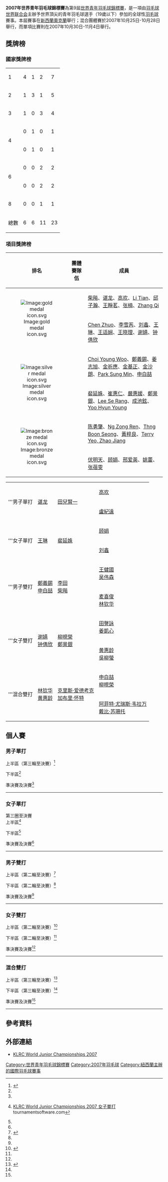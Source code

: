{{noteTA|G1=Badminton}}
{{infobox badminton event
|name           = 2007年世界青年羽毛球錦標賽
|image          = 
|size           = 
|caption        = 
|dates          = 2007年10月25日－10月28日（團體）<br/>2007年10月30日－11月4日（單項）
|number_edition = 第9屆
|level          = 青年賽（19歲以下）
|prize_money    =
|location       = {{NZL}}[[奧克蘭|奧克蘭]]
|venue          = 
|previous       = 2006年世界青年羽毛球錦標賽
|next           = 2008年世界青年羽毛球錦標賽
}}
'''2007年世界青年羽毛球錦標賽'''為第9屆[[世界青年羽毛球錦標賽|世界青年羽毛球錦標賽]]，是一項由[[羽毛球世界联合会|羽毛球世界联合会]]主辦予世界頂尖的青年羽毛球選手（19歲以下）參加的全球性[[羽毛球|羽毛球]]賽事。本屆賽事在[[新西蘭|新西蘭]][[奧克蘭|奧克蘭]]舉行；混合團體賽於2007年10月25日-10月28日舉行，而單項比賽則在2007年10月30日-11月4日舉行。

==獎牌榜==
===國家獎牌榜===
{| {{RankedMedalTable}}
|-
|1 || style=text-align:left| {{bat|CHN}}||4||1||2||7
|-
|2 || style=text-align:left| {{bat|KOR}}||1||3||1||5
|-
|3 || style=text-align:left| {{bat|MAS}}||1||0||3||4
|-
|rowspan=2 |4|| style=text-align:left|{{bat|JPN}}||0||1||0||1
|-
|style=text-align:left| {{bat|ENG}}||0||1||0||1
|-
|rowspan=2 |6|| style=text-align:left|{{bat|SIN}}||0||0||2||2
|-
|style=text-align:left| {{bat|TPE}}||0||0||2||2
|-
|8 || style=text-align:left| {{bat|INA}}||0||0||1||1
|- class="sortbottom"
!colspan=2|總數|| 6 || 6 || 11 || 23
|}

===項目獎牌榜===
{| class=wikitable style="text-align:left; font-size:90%" width="800px"
!width=50|排名
!width=100|團體賽隊伍
!width=650|成員
|-
|rowspan="2" style="text-align:center"|[[Image:gold_medal_icon.svg|Image:gold medal icon.svg]]
|rowspan="2"|{{bat|中国}}
|[[柴飚|柴飚]]、[[谌龙|谌龙]]、[[高欢|高欢]]、[[Li_Tian|Li Tian]]、[[邱子瀚|邱子瀚]]、[[王睜茗|王睜茗]]、[[张楠_(羽毛球运动员)|张楠]]、[[Zhang_Qi|Zhang Qi]]
|-
|[[Chen_Zhuo|Chen Zhuo]]、[[李雪芮|李雪芮]]、[[刘鑫_(羽毛球运动员)|刘鑫]]、[[王琳_(羽毛球运动员)|王琳]]、[[王适娴|王适娴]]、[[王晓理|王晓理]]、[[谢婧|谢婧]]、[[钟倩欣|钟倩欣]]
|-
|rowspan="2" style="text-align:center"|[[Image:silver_medal_icon.svg|Image:silver medal icon.svg]]
|rowspan="2"|{{bat|韩国}}
|[[Choi_Young_Woo|Choi Young Woo]]、[[鄭義錫|鄭義錫]]、[[姜志旭|姜志旭]]、[[金祈應|金祈應]]、[[金基正|金基正]]、[[金沙朗|金沙朗]]、[[Park_Sung_Min|Park Sung Min]]、[[申白喆|申白喆]]
|-
|[[裴延姝|裴延姝]]、[[崔惠仁|崔惠仁]]、[[嚴惠媛|嚴惠媛]]、[[鄭景銀|鄭景銀]]、[[Lee_Se_Rang|Lee Se Rang]]、[[成池鉉|成池鉉]]、[[Yoo_Hyun_Young|Yoo Hyun Young]]
|-
|rowspan="2" style="text-align:center"|[[Image:bronze_medal_icon.svg|Image:bronze medal icon.svg]]
|rowspan="2"|{{bat|新加坡}}
|[[陈勇肇|陈勇肇]]、[[Ng_Zong_Ren|Ng Zong Ren]]、[[Thng_Boon_Seong|Thng Boon Seong]]、[[黃梓良|黃梓良]]、[[Terry_Yeo,_Zhao_Jiang|Terry Yeo, Zhao Jiang]]
|-
|[[伏明天|伏明天]]、[[顾娟|顾娟]]、[[邢爱英|邢爱英]]、[[姚蕾|姚蕾]]、[[张蓓雯|张蓓雯]]
|}

{| {{MedalistTable|type=項目}}
|-
|rowspan=2|'''男子單打
|rowspan=2|{{flagicon|CHN}} [[谌龙|谌龙]]
|rowspan=2|{{flagicon|JPN}} [[田兒賢一|田兒賢一]]
|{{flagicon|CHN}} [[高欢_(羽毛球运动员)|高欢]]
|-
|{{flagicon|TPE}} [[盧紀遠|盧紀遠]]
|-
|rowspan=2|'''女子單打
|rowspan=2|{{flagicon|CHN}} [[王琳_(羽毛球运动员)|王琳]]
|rowspan=2|{{flagicon|KOR}} [[裴延姝|裴延姝]]
|{{flagicon|SIN}} [[顾娟|顾娟]]
|-
|{{flagicon|CHN}} [[刘鑫_(羽毛球运动员)|刘鑫]]
|-
|rowspan=2|'''男子雙打
|rowspan=2|{{flagicon|KOR}} [[鄭義錫|鄭義錫]] <br /> {{flagicon|KOR}} [[申白喆|申白喆]]
|rowspan=2|{{flagicon|CHN}} [[李田|李田]]<br /> {{flagicon|CHN}} [[柴飚|柴飚]]
|{{flagicon|MAS}} [[王健國|王健國]]<br /> {{flagicon|MAS}} [[吴伟森|吴伟森]]
|-
|{{flagicon|MAS}} [[麦喜俊|麦喜俊]]<br /> {{flagicon|MAS}} [[林钦华|林钦华]]
|-
|rowspan=2|'''女子雙打
|rowspan=2|{{flagicon|CHN}} [[谢婧|谢婧]] <br /> {{flagicon|CHN}} [[钟倩欣|钟倩欣]]
|rowspan=2|{{flagicon|KOR}} [[柳晛榮|柳晛榮]] <br /> {{flagicon|KOR}} [[鄭景銀|鄭景銀]]
|{{flagicon|TPE}} [[田謦詠|田謦詠]] <br /> {{flagicon|TPE}} [[姜凱心|姜凱心]]
|-
|{{flagicon|MAS}} [[黄惠龄|黄惠龄]] <br /> {{flagicon|MAS}} [[吳柳螢|吳柳螢]]
|-
|rowspan=2|'''混合雙打
|rowspan=2|{{flagicon|MAS}} [[林钦华|林钦华]] <br /> {{flagicon|MAS}} [[黄惠龄|黄惠龄]]
|rowspan=2|{{flagicon|ENG}} [[克里斯·爱德考克|克里斯·爱德考克]] <br /> {{flagicon|ENG}} [[加布里·怀特|加布里·怀特]]
|{{flagicon|KOR}} [[申白喆|申白喆]]<br /> {{flagicon|KOR}} [[柳晛榮|柳晛榮]]
|-
|{{flagicon|INA}} [[阿菲特·尤瑞斯·韦拉万|阿菲特·尤瑞斯·韦拉万]] <br /> {{flagicon|INA}} [[戴比·苏珊托|戴比·苏珊托]]
|}

== 個人賽 ==
=== 男子單打 ===
;上半區（第三輪至決賽）<ref name="MS">{{en}}{{cite news|url=http://bnz.tournamentsoftware.com/sport/draw.aspx?id=30C565E2-779F-4BFC-9BDD-155653FC036D&draw=7|title=KLRC World Junior Championships 2007 男子單打|website=bwf.tournamentsoftware.com}}</ref>
{{16TeamBracket-Compact-Tennis3
| RD1=第三輪（32強）
| RD2=第四輪（16強）
| RD3=半準決賽
| RD4=準決賽
| team-width=200

| RD1-seed01= 1
| RD1-team01={{flagicon|马来西亚}} [[穆罕默德·阿里夫·阿卜杜勒·拉迪夫|穆罕默德·阿里夫·阿卜杜勒·拉迪夫]]
| RD1-score01-1=
| RD1-score01-2=
| RD1-score01-3=
| RD1-seed02=
| RD1-team02={{flagicon|澳大利亚}} [[Boris_Ma|Boris Ma]]
| RD1-score02-1=
| RD1-score02-2=
| RD1-score02-3=

| RD1-seed03= 
| RD1-team03={{flagicon|大韩民国}} [[金沙朗|金沙朗]]
| RD1-score03-1=
| RD1-score03-2=
| RD1-score03-3=
| RD1-seed04=
| RD1-team04={{flagicon|中国香港}} [[黃永棋|黃永棋]]
| RD1-score04-1=
| RD1-score04-2=
| RD1-score04-3=

| RD1-seed05= 6
| RD1-team05={{flagicon|日本}} [[田兒賢一|田兒賢一]]
| RD1-score05-1=
| RD1-score05-2=
| RD1-score05-3=
| RD1-seed06=
| RD1-team06={{flagicon|德国}} [[Josche_Zurwonne|Josche Zurwonne]]
| RD1-score06-1=
| RD1-score06-2=
| RD1-score06-3=

| RD1-seed07= 15
| RD1-team07={{flagicon|土耳其}} [[Huseyin_Durakcan_H|Huseyin Durakcan H]]
| RD1-score07-1=
| RD1-score07-2=
| RD1-score07-3=
| RD1-seed08=
| RD1-team08={{flagicon|新加坡}} [[Ashton_Chen_Yong_Zhao|Ashton Chen Yong Zhao]]
| RD1-score08-1=
| RD1-score08-2=
| RD1-score08-3=

| RD1-seed09= 
| RD1-team09={{flagicon|印尼}} [[阿迪·普拉塔玛|阿迪·普拉塔玛]]
| RD1-score09-1=
| RD1-score09-2=
| RD1-score09-3=
| RD1-seed10=
| RD1-team10={{flagicon|澳大利亚}} [[Kenny_Ng|Kenny Ng]]
| RD1-score10-1=
| RD1-score10-2=
| RD1-score10-3=

| RD1-seed11= 10
| RD1-team11={{flagicon|德国}} [[Sebastian_Rduch|Sebastian Rduch]]
| RD1-score11-1=
| RD1-score11-2=
| RD1-score11-3=
| RD1-seed12=
| RD1-team12={{nowrap|{{flagicon|马来西亚}} [[Vountus_Indra_Mawan|Vountus Indra Mawan]]}}
| RD1-score12-1=
| RD1-score12-2=
| RD1-score12-3=

| RD1-seed13= 7
| RD1-team13={{flagicon|俄罗斯}} [[伊万·索松诺夫|伊万·索松诺夫]]
| RD1-score13-1=
| RD1-score13-2=
| RD1-score13-3=
| RD1-seed14=
| RD1-team14={{flagicon|紐西蘭}} [[Ethan_Haggo|Ethan Haggo]]
| RD1-score14-1=
| RD1-score14-2=
| RD1-score14-3=

| RD1-seed15= 16
| RD1-team15={{nowrap|{{flagicon|泰国}} [[达农沙·森颂汶素|达农沙·森颂汶素]]}}
| RD1-score15-1=
| RD1-score15-2=
| RD1-score15-3=
| RD1-seed16=
| RD1-team16={{flagicon|中华台北}} [[Lu_Chi_Yuan|Lu Chi Yuan]]
| RD1-score16-1=
| RD1-score16-2=
| RD1-score16-3=

| RD2-seed01=
| RD2-team01=
| RD2-score01-1=
| RD2-score01-2=
| RD2-score01-3=
| RD2-seed02=
| RD2-team02=
| RD2-score02-1=
| RD2-score02-2=
| RD2-score02-3=

| RD2-seed03=
| RD2-team03=
| RD2-score03-1=
| RD2-score03-2=
| RD2-score03-3=
| RD2-seed04=
| RD2-team04=
| RD2-score04-1=
| RD2-score04-2=
| RD2-score04-3=

| RD2-seed05=
| RD2-team05=
| RD2-score05-1=
| RD2-score05-2=
| RD2-score05-3=
| RD2-seed06=
| RD2-team06=
| RD2-score06-1=
| RD2-score06-2=
| RD2-score06-3=

| RD2-seed07=
| RD2-team07=
| RD2-score07-1=
| RD2-score07-2=
| RD2-score07-3=
| RD2-seed08=
| RD2-team08=
| RD2-score08-1=
| RD2-score08-2=
| RD2-score08-3=

| RD3-seed01=
| RD3-team01=
| RD3-score01-1=
| RD3-score01-2=
| RD3-score01-3=
| RD3-seed02=
| RD3-team02=
| RD3-score02-1=
| RD3-score02-2=
| RD3-score02-3=

| RD3-seed03=
| RD3-team03=
| RD3-score03-1=
| RD3-score03-2=
| RD3-score03-3=
| RD3-seed04=
| RD3-team04=
| RD3-score04-1=
| RD3-score04-2=
| RD3-score04-3=

| RD4-seed01=
| RD4-team01=
| RD4-score01-1=
| RD4-score01-2=
| RD4-score01-3=
| RD4-seed02=
| RD4-team02=
| RD4-score02-1=
| RD4-score02-2=
| RD4-score02-3=
}}
;下半區<ref name="MS"/>
{{16TeamBracket-Compact-Tennis3
| RD1=第三圈
| RD2=第四圈
| RD3=半準決賽
| RD4=準決賽

| RD1-seed01=
| RD1-team01={{flagicon|新加坡}} [[Ng_Zong_Ren|Ng Zong Ren]]
| RD1-score01-1=
| RD1-score01-2=
| RD1-score01-3=
| RD1-seed02= 
| RD1-team02={{flagicon|中国}} [[高欢|高欢]]
| RD1-score02-1=
| RD1-score02-2=
| RD1-score02-3=

| RD1-seed03=
| RD1-team03={{flagicon|印度}} [[沙鲁巴·维尔马|沙鲁巴·维尔马]]
| RD1-score03-1=
| RD1-score03-2=
| RD1-score03-3=
| RD1-seed04= 5
| RD1-team04={{flagicon|苏格兰}} [[Kieran_Merrilees|Kieran Merrilees]]
| RD1-score04-1=
| RD1-score04-2=
| RD1-score04-3=

| RD1-seed05=
| RD1-team05={{flagicon|印度}} [[Aditya_Elango|Aditya Elango]]
| RD1-score05-1=
| RD1-score05-2=
| RD1-score05-3=
| RD1-seed06= 14
| RD1-team06={{nowrap|{{flagicon|印尼}} [[Arif_Nandang|Arif Nandang]]}}
| RD1-score06-1=
| RD1-score06-2=
| RD1-score06-3=

| RD1-seed07=
| RD1-team07={{nowrap|{{flagicon|保加利亚}} [[佩约·博伊奇诺夫|佩约·博伊奇诺夫]]}}
| RD1-score07-1=
| RD1-score07-2=
| RD1-score07-3=
| RD1-seed08= 3
| RD1-team08={{flagicon|马来西亚}} [[Lim_Fang_Yang|Lim Fang Yang]]
| RD1-score08-1=
| RD1-score08-2=
| RD1-score08-3=

| RD1-seed09=
| RD1-team09={{flagicon|中华台北}} [[許仁豪|許仁豪]]
| RD1-score09-1=
| RD1-score09-2=
| RD1-score09-3=
| RD1-seed10= 13
| RD1-team10={{flagicon|马来西亚}} [[张国祥_(羽毛球运动员)|张国祥]]
| RD1-score10-1=
| RD1-score10-2=
| RD1-score10-3=

| RD1-seed11=
| RD1-team11={{flagicon|泰国}} [[博丁·伊沙拉|博丁·伊沙拉]]
| RD1-score11-1=
| RD1-score11-2=
| RD1-score11-3=
| RD1-seed12= 8
| RD1-team12={{flagicon|大韩民国}} [[Park_Sung_Min|Park Sung Min]]
| RD1-score12-1=
| RD1-score12-2=
| RD1-score12-3=

| RD1-seed13=
| RD1-team13={{flagicon|大韩民国}} [[Kang_Ji_Wook|Kang Ji Wook]]
| RD1-score13-1=
| RD1-score13-2=
| RD1-score13-3=
| RD1-seed14= 12
| RD1-team14={{flagicon|新加坡}} [[黄梓良|黄梓良]]
| RD1-score14-1=
| RD1-score14-2=
| RD1-score14-3=

| RD1-seed15=
| RD1-team15={{flagicon|中国}} [[王睜茗|王睜茗]]
| RD1-score15-1=
| RD1-score15-2=
| RD1-score15-3=
| RD1-seed16= 2
| RD1-team16={{flagicon|中国}} [[谌龙|谌龙]]
| RD1-score16-1=
| RD1-score16-2=
| RD1-score16-3=

| RD2-seed01=
| RD2-team01=
| RD2-score01-1=
| RD2-score01-2=
| RD2-score01-3=
| RD2-seed02=
| RD2-team02=
| RD2-score02-1=
| RD2-score02-2=
| RD2-score02-3=

| RD2-seed03=
| RD2-score03-1=
| RD2-score03-2=
| RD2-score03-3=
| RD2-seed04=
| RD2-team04=
| RD2-score04-1=
| RD2-score04-2=
| RD2-score04-3=

| RD2-seed05=
| RD2-team05=
| RD2-score05-1=
| RD2-score05-2=
| RD2-score05-3=
| RD2-seed06=
| RD2-team06=
| RD2-score06-1=
| RD2-score06-2=
| RD2-score06-3=

| RD2-seed07=
| RD2-team07=
| RD2-score07-1=
| RD2-score07-2=
| RD2-score07-3=
| RD2-seed08=
| RD2-team08=
| RD2-score08-1=
| RD2-score08-2=
| RD2-score08-3=

| RD3-seed01=
| RD3-team01=
| RD3-score01-1=
| RD3-score01-2=
| RD3-score01-3=
| RD3-seed02=
| RD3-team02=
| RD3-score02-1=
| RD3-score02-2=
| RD3-score02-3=

| RD3-seed03=
| RD3-team03=
| RD3-score03-1=
| RD3-score03-2=
| RD3-score03-3=
| RD3-seed04=
| RD3-team04=
| RD3-score04-1=
| RD3-score04-2=
| RD3-score04-3=

| RD4-seed01=
| RD4-team01=
| RD4-score01-1=
| RD4-score01-2=
| RD4-score01-3=
| RD4-seed02=
| RD4-team02=
| RD4-score02-1=
| RD4-score02-2=
| RD4-score02-3=
}}

;準決賽及決賽<ref name="MS"/>
{{4TeamBracket-Tennis3-v2
| team-width=200
| RD1-seed1=
| RD1-team1=
| RD1-score1-1=
| RD1-score1-2=
| RD1-score1-3=
| RD1-seed2=
| RD1-team2=
| RD1-score2-1=
| RD1-score2-2=
| RD1-score2-3=

| RD1-seed3=
| RD1-team3=
| RD1-score3-1=
| RD1-score3-2=
| RD1-score3-3=
| RD1-seed4=
| RD1-team4=
| RD1-score4-1=
| RD1-score4-2=
| RD1-score4-3=

| RD2-seed1=
| RD2-team1=
| RD2-score1-1=
| RD2-score1-2=
| RD2-score1-3=
| RD2-seed2=
| RD2-team2=
| RD2-score2-1=
| RD2-score2-2=
| RD2-score2-3=
}}

----

=== 女子單打 ===
;第三圈至決賽
;上半區<ref name="WS">{{en}}[http://bnz.tournamentsoftware.com/sport/draw.aspx?id=30C565E2-779F-4BFC-9BDD-155653FC036D&draw=6 KLRC World Junior Championships 2007 女子單打] tournamentsoftware.com</ref>
{{16TeamBracket-Compact-Tennis3
| RD1=第三圈
| RD2=第四圈
| RD3=半準決賽
| RD4=準決賽

| RD1-seed01= 
| RD1-team01={{flagicon|大韩民国}} [[崔惠仁|崔惠仁]]
| RD1-score01-1=
| RD1-score01-2=
| RD1-score01-3=
| RD1-seed02=
| RD1-team02={{flagicon|印尼}} [[玛丽亚·费贝·库苏马斯图蒂|玛丽亚·费贝·库苏马斯图蒂]]
| RD1-score02-1=
| RD1-score02-2=
| RD1-score02-3=

| RD1-seed03= 14
| RD1-team03={{flagicon|新加坡}} [[张蓓雯|张蓓雯]]
| RD1-score03-1=
| RD1-score03-2=
| RD1-score03-3=
| RD1-seed04=
| RD1-team04={{flagicon|大韩民国}} [[嚴惠媛|嚴惠媛]]
| RD1-score04-1=
| RD1-score04-2=
| RD1-score04-3=

| RD1-seed05= 7
| RD1-team05={{flagicon|苏格兰}} [[Linda_Sloan|Linda Sloan]]
| RD1-score05-1=
| RD1-score05-2=
| RD1-score05-3=
| RD1-seed06=
| RD1-team06={{flagicon|越南}} [[Thi_Ngan_Trang_Nguyen|Thi Ngan Trang Nguyen]]
| RD1-score06-1=
| RD1-score06-2=
| RD1-score06-3=

| RD1-seed07= 12
| RD1-team07={{nowrap|{{flagicon|新加坡}} [[顾娟|顾娟]]}}
| RD1-score07-1=
| RD1-score07-2=
| RD1-score07-3=
| RD1-seed08=
| RD1-team08={{nowrap|{{flagicon|泰国}} [[Pijtjan_Wangpaiboonkij|Pijtjan Wangpaiboonkij]]}}
| RD1-score08-1=
| RD1-score08-2=
| RD1-score08-3=

| RD1-seed09= 3
| RD1-team09={{flagicon|中国}} [[王琳|王琳]]
| RD1-score09-1=
| RD1-score09-2=
| RD1-score09-3=
| RD1-seed10=
| RD1-team10={{flagicon|英格兰}} [[Panuga_Riou|Panuga Riou]]
| RD1-score10-1=
| RD1-score10-2=
| RD1-score10-3=

| RD1-seed11= 11
| RD1-team11={{flagicon|马来西亚}} [[謝沂逾|謝沂逾]]
| RD1-score11-1=
| RD1-score11-2=
| RD1-score11-3=
| RD1-seed12=
| RD1-team12={{flagicon|日本}} [[打田志津|打田志津]]
| RD1-score12-1=
| RD1-score12-2=
| RD1-score12-3=

| RD1-seed13= 
| RD1-team13={{flagicon|日本}} [[栗原文音|栗原文音]]
| RD1-score13-1=
| RD1-score13-2=
| RD1-score13-3=
| RD1-seed14=
| RD1-team14={{flagicon|印度}} [[阿伦达蒂·潘塔瓦妮|阿伦达蒂·潘塔瓦妮]]
| RD1-score14-1=
| RD1-score14-2=
| RD1-score14-3=

| RD1-seed15= 
| RD1-team15={{flagicon|中国香港}} [[潘樂恩|潘樂恩]]
| RD1-score15-1=
| RD1-score15-2=
| RD1-score15-3=
| RD1-seed16=
| RD1-team16={{flagicon|中华台北}} [[Chun_Liu_I|Chun Liu I]]
| RD1-score16-1=
| RD1-score16-2=
| RD1-score16-3=

| RD2-seed01=
| RD2-team01=
| RD2-score01-1=
| RD2-score01-2=
| RD2-score01-3=
| RD2-seed02=
| RD2-team02=
| RD2-score02-1=
| RD2-score02-2=
| RD2-score02-3=

| RD2-seed03=
| RD2-team03=
| RD2-score03-1=
| RD2-score03-2=
| RD2-score03-3=
| RD2-seed04=
| RD2-team04=
| RD2-score04-1=
| RD2-score04-2=
| RD2-score04-3=

| RD2-seed05=
| RD2-team05=
| RD2-score05-1=
| RD2-score05-2=
| RD2-score05-3=
| RD2-seed06=
| RD2-team06=
| RD2-score06-1=
| RD2-score06-2=
| RD2-score06-3=

| RD2-seed07=
| RD2-team07=
| RD2-score07-1=
| RD2-score07-2=
| RD2-score07-3=
| RD2-seed08=
| RD2-team08=
| RD2-score08-1=
| RD2-score08-2=
| RD2-score08-3=

| RD3-seed01=
| RD3-team01=
| RD3-score01-1=
| RD3-score01-2=
| RD3-score01-3=
| RD3-seed02=
| RD3-team02=
| RD3-score02-1=
| RD3-score02-2=
| RD3-score02-3=

| RD3-seed03=
| RD3-team03=
| RD3-score03-1=
| RD3-score03-2=
| RD3-score03-3=
| RD3-seed04=
| RD3-team04=
| RD3-score04-1=
| RD3-score04-2=
| RD3-score04-3=

| RD4-seed01=
| RD4-team01=
| RD4-score01-1=
| RD4-score01-2=
| RD4-score01-3=
| RD4-seed02=
| RD4-team02=
| RD4-score02-1=
| RD4-score02-2=
| RD4-score02-3=
}}
;下半區<ref name="WS"/>
{{16TeamBracket-Compact-Tennis3
| RD1=第三圈
| RD2=第四圈
| RD3=半準決賽
| RD4=準決賽

| RD1-seed01=
| RD1-team01={{flagicon|日本}} [[三木佑里子|三木佑里子]]
| RD1-score01-1=
| RD1-score01-2=
| RD1-score01-3=
| RD1-seed02= 15
| RD1-team02={{flagicon|马来西亚}} [[郑清忆|郑清忆]]
| RD1-score02-1=
| RD1-score02-2=
| RD1-score02-3=

| RD1-seed03=
| RD1-team03={{flagicon|中国}} [[王適嫻|王適嫻]]
| RD1-score03-1=
| RD1-score03-2=
| RD1-score03-3=
| RD1-seed04= 6
| RD1-team04={{flagicon|新加坡}} [[伏明天|伏明天]]
| RD1-score04-1=
| RD1-score04-2=
| RD1-score04-3=

| RD1-seed05=
| RD1-team05={{flagicon|印尼}} [[琳达·韦尼·法内特里|琳达·韦尼·法内特里]]
| RD1-score05-1=
| RD1-score05-2=
| RD1-score05-3=
| RD1-seed06= 10
| RD1-team06={{flagicon|大韩民国}} [[裴延姝|裴延姝]]
| RD1-score06-1=
| RD1-score06-2=
| RD1-score06-3=

| RD1-seed07=
| RD1-team07={{flagicon|中华台北}} [[洪詩涵_(羽毛球运动员)|洪詩涵]]
| RD1-score07-1=
| RD1-score07-2=
| RD1-score07-3=
| RD1-seed08= 4
| RD1-team08={{flagicon|丹麦}} [[安妮·哈尔德·延森|安妮·哈尔德·延森]]
| RD1-score08-1=
| RD1-score08-2=
| RD1-score08-3=

| RD1-seed09=
| RD1-team09={{nowrap|{{flagicon|印度}} [[斯基·雷迪|斯基·雷迪]]}}
| RD1-score09-1=
| RD1-score09-2=
| RD1-score09-3=
| RD1-seed10= 13
| RD1-team10={{flagicon|泰国}} [[蓬迪·布拉那巴硕|蓬迪·布拉那巴硕]]
| RD1-score10-1=
| RD1-score10-2=
| RD1-score10-3=

| RD1-seed11=
| RD1-team11={{nowrap|{{flagicon|美国}} [[Beckie_Neumann|Beckie Neumann]]}}
| RD1-score11-1=
| RD1-score11-2=
| RD1-score11-3=
| RD1-seed12= 8
| RD1-team12={{flagicon|印尼}} [[皮娅·泽巴迪娅·贝尔纳德特|皮娅·泽巴迪娅·贝尔纳德特]]
| RD1-score12-1=
| RD1-score12-2=
| RD1-score12-3=

| RD1-seed13=
| RD1-team13={{nowrap|{{flagicon|中国}} [[李雪芮|李雪芮]]}}
| RD1-score13-1=
| RD1-score13-2=
| RD1-score13-3=
| RD1-seed14= 16
| RD1-team14={{flagicon|荷兰}} [[Wong_Yik_Man|Wong Yik Man]]
| RD1-score14-1=
| RD1-score14-2=
| RD1-score14-3=

| RD1-seed15=
| RD1-team15={{flagicon|俄罗斯}} [[Daria_Dvoretskaja|Daria Dvoretskaja]]
| RD1-score15-1=
| RD1-score15-2=
| RD1-score15-3=
| RD1-seed16= 2
| RD1-team16={{flagicon|中国}} [[刘鑫|刘鑫]]
| RD1-score16-1=
| RD1-score16-2=
| RD1-score16-3=

| RD2-seed01=
| RD2-team01=
| RD2-score01-1=
| RD2-score01-2=
| RD2-score01-3=
| RD2-seed02=
| RD2-team02=
| RD2-score02-1=
| RD2-score02-2=
| RD2-score02-3=

| RD2-seed03=
| RD2-team03=
| RD2-score03-1=
| RD2-score03-2=
| RD2-score03-3=
| RD2-seed04=
| RD2-team04=
| RD2-score04-1=
| RD2-score04-2=
| RD2-score04-3=

| RD2-seed05=
| RD2-team05=
| RD2-score05-1=
| RD2-score05-2=
| RD2-score05-3=
| RD2-seed06=
| RD2-team06=
| RD2-score06-1=
| RD2-score06-2=
| RD2-score06-3=

| RD2-seed07=
| RD2-team07=
| RD2-score07-1=
| RD2-score07-2=
| RD2-score07-3=
| RD2-seed08=
| RD2-team08=
| RD2-score08-1=
| RD2-score08-2=
| RD2-score08-3=

| RD3-seed01=
| RD3-team01=
| RD3-score01-1=
| RD3-score01-2=
| RD3-score01-3=
| RD3-seed02=
| RD3-team02=
| RD3-score02-1=
| RD3-score02-2=
| RD3-score02-3=

| RD3-seed03=
| RD3-team03=
| RD3-score03-1=
| RD3-score03-2=
| RD3-score03-3=
| RD3-seed04=
| RD3-team04=
| RD3-score04-1=
| RD3-score04-2=
| RD3-score04-3=

| RD4-seed01=
| RD4-team01=
| RD4-score01-1=
| RD4-score01-2=
| RD4-score01-3=
| RD4-seed02=
| RD4-team02=
| RD4-score02-1=
| RD4-score02-2=
| RD4-score02-3=
}}

;準決賽及決賽<ref name="WS"/>
{{4TeamBracket-Tennis3-v2
| team-width=200
| RD1-seed1=
| RD1-team1=
| RD1-score1-1=
| RD1-score1-2=
| RD1-score1-3=
| RD1-seed2=
| RD1-team2=
| RD1-score2-1=
| RD1-score2-2=
| RD1-score2-3=

| RD1-seed3=
| RD1-team3=
| RD1-score3-1=
| RD1-score3-2=
| RD1-score3-3=
| RD1-seed4=
| RD1-team4=
| RD1-score4-1=
| RD1-score4-2=
| RD1-score4-3=

| RD2-seed1=
| RD2-team1=
| RD2-score1-1=
| RD2-score1-2=
| RD2-score1-3=
| RD2-seed2=
| RD2-team2=
| RD2-score2-1=
| RD2-score2-2=
| RD2-score2-3=
}}
----

=== 男子雙打 ===
;上半區（第二輪至決賽）<ref name="MD">{{en}}{{cite news|url=http://bnz.tournamentsoftware.com/sport/draw.aspx?id=30C565E2-779F-4BFC-9BDD-155653FC036D&draw=3|title=KLRC World Junior Championships 2007 男子雙打|website=bwf.tournamentsoftware.com}}</ref>
{{16TeamBracket-Compact-Tennis3
| RD1=第二輪（32強）
| RD2=第三輪（16強）
| RD3=半準決賽
| RD4=準決賽
| team-width=200
| score-width=20

| RD1-seed01=1
| RD1-team01={{flagicon|中国}} [[Li_Tian|Li Tian]]<br /> {{flagicon|中国}} [[柴飚|柴飚]]
| RD1-score01-1=
| RD1-score01-2=
| RD1-score01-3=
| RD1-seed02=
| RD1-team02={{flagicon|印度}} [[Gurusai_Datt_R.M.V|Gurusai Datt R.M.V]]<br /> {{flagicon|印度}} [[Tarun_K.|Tarun K.]]
| RD1-score02-1=
| RD1-score02-2=
| RD1-score02-3=

| RD1-seed03=
| RD1-team03={{flagicon|波多黎各}} [[Hector_Rios|Hector Rios]]<br /> {{flagicon|波多黎各}} [[Saul_Soto|Saul Soto]]
| RD1-score03-1=
| RD1-score03-2=
| RD1-score03-3=
| RD1-seed04= 
| RD1-team04={{flagicon|菲律宾}} [[Andrei_Babad|Andrei Babad]]<br /> {{flagicon|菲律宾}} [[Joffre_Arollado|Joffre Arollado]]
| RD1-score04-1=
| RD1-score04-2=
| RD1-score04-3=

| RD1-seed05=7
| RD1-team05={{flagicon|德国}} [[Sebastian_Rduch|Sebastian Rduch]]<br /> {{flagicon|德国}} [[约舍·兹沃涅|约舍·兹沃涅]]
| RD1-score05-1=
| RD1-score05-2=
| RD1-score05-3=
| RD1-seed06= 
| RD1-team06={{flagicon|中国香港}} [[Tong_Tin_Yau|Tong Tin Yau]]<br /> {{flagicon|中国香港}} [[Ying_Yeung_Lam|Ying Yeung Lam]]
| RD1-score06-1=
| RD1-score06-2=
| RD1-score06-3=

| RD1-seed07=
| RD1-team07={{flagicon|保加利亚}} [[佩约·博伊奇诺夫|佩约·博伊奇诺夫]]<br /> {{flagicon|保加利亚}} [[Illian_Krastev|Illian Krastev]]
| RD1-score07-1=
| RD1-score07-2=
| RD1-score07-3=
| RD1-seed08=
| RD1-team08={{flagicon|日本}} [[園田啟悟|園田啟悟]]<br /> {{flagicon|日本}} [[嘉村健士|嘉村健士]]
| RD1-score08-1=
| RD1-score08-2=
| RD1-score08-3=

| RD1-seed09=3
| RD1-team09={{flagicon|英格兰}} [[克里斯·爱德考克|克里斯·爱德考克]]<br /> {{flagicon|英格兰}} [[马库斯·埃利斯|马库斯·埃利斯]]
| RD1-score09-1=
| RD1-score09-2=
| RD1-score09-3=
| RD1-seed10= 
| RD1-team10={{flagicon|澳大利亚}} [[Boris_Ma|Boris Ma]]<br /> {{flagicon|澳大利亚}} [[Jonathan_Cracknell|Jonathan Cracknell]]
| RD1-score10-1=
| RD1-score10-2=
| RD1-score10-3=

| RD1-seed11=
| RD1-team11={{flagicon|泰国}} [[博丁·伊沙拉|博丁·伊沙拉]]<br /> {{flagicon|泰国}} [[Pawin_Lertpanyaroj|Pawin Lertpanyaroj]]
| RD1-score11-1=
| RD1-score11-2=
| RD1-score11-3=
| RD1-seed12= 
| RD1-team12={{flagicon|紐西蘭}} [[Ethan_Haggo|Ethan Haggo]]<br /> {{flagicon|紐西蘭}} [[Ashraf_Dhoray|Ashraf Dhoray]]
| RD1-score12-1=
| RD1-score12-2=
| RD1-score12-3=

| RD1-seed13=8
| RD1-team13={{flagicon|马来西亚}} [[王健國|王健國]]<br /> {{flagicon|马来西亚}} [[吴伟森|吴伟森]]
| RD1-score13-1=
| RD1-score13-2=
| RD1-score13-3=
| RD1-seed14=
| RD1-team14={{flagicon|土耳其}} [[Numan_Ozkan|Numan Ozkan]]<br /> {{flagicon|土耳其}} [[Kamil_Vehbe_Akcebe|Kamil Vehbe Akcebe]]
| RD1-score14-1=
| RD1-score14-2=
| RD1-score14-3=

| RD1-seed15=
| RD1-team15={{flagicon|俄罗斯}} [[伊万·索松诺夫|伊万·索松诺夫]]<br /> {{flagicon|俄罗斯}} [[Gordej_Kosenko|Gordej Kosenko]]
| RD1-score15-1=
| RD1-score15-2=
| RD1-score15-3= 
| RD1-seed16=
| RD1-team16={{flagicon|大韩民国}} [[Kim_Ki_Eung|Kim Ki Eung]]<br /> {{flagicon|大韩民国}} [[金基正|金基正]]
| RD1-score16-1=
| RD1-score16-2=
| RD1-score16-3=

| RD2-seed01=
| RD2-team01=
| RD2-score01-1=
| RD2-score01-2=
| RD2-score01-3=
| RD2-seed02=
| RD2-team02=
| RD2-score02-1=
| RD2-score02-2=
| RD2-score02-3=

| RD2-seed03=
| RD2-team03=
| RD2-score03-1=
| RD2-score03-2=
| RD2-score03-3=
| RD2-seed04=
| RD2-team04=
| RD2-score04-1
| RD2-score04-2=
| RD2-score04-3=

| RD2-seed05=
| RD2-team05=
| RD2-score05-1=
| RD2-score05-2=
| RD2-score05-3=
| RD2-seed06=
| RD2-team06=
| RD2-score06-1=
| RD2-score06-2=
| RD2-score06-3=

| RD2-seed07=
| RD2-team07=
| RD2-score07-1=
| RD2-score07-2=
| RD2-score07-3=
| RD2-seed08=
| RD2-team08=
| RD2-score08-1=
| RD2-score08-2=
| RD2-score08-3=

| RD3-seed01=
| RD3-team01=
| RD3-score01-1=
| RD3-score01-2=
| RD3-score01-3=
| RD3-seed02=
| RD3-team02=
| RD3-score02-1=
| RD3-score02-2=
| RD3-score02-3=

| RD3-seed03=
| RD3-team03=
| RD3-score03-1=
| RD3-score03-2=
| RD3-score03-3=
| RD3-seed04=
| RD3-team04=
| RD3-score04-1=
| RD3-score04-2=
| RD3-score04-3=

| RD4-seed01=
| RD4-team01=
| RD4-score01-1=
| RD4-score01-2=
| RD4-score01-3=
| RD4-seed02=
| RD4-team02=
| RD4-score02-1=
| RD4-score02-2=
| RD4-score02-3=
}}
;下半區（第二輪至決賽）<ref name="MD"/>
{{16TeamBracket-Compact-Tennis3
| RD1=第二輪（32強）
| RD2=第三輪（16強）
| RD3=半準決賽
| RD4=準決賽
| team-width=200
| score-width=20

| RD1-seed01=
| RD1-team01={{flagicon|CZE}} [[Petr_Hosek|Petr Hosek]]<br /> {{flagicon|CZE}} [[Marek_Teller|Marek Teller]]
| RD1-score01-1=
| RD1-score01-2=
| RD1-score01-3=
| RD1-seed02=
| RD1-team02={{flagicon|大韩民国}} [[鄭義錫|鄭義錫]]<br /> {{flagicon|大韩民国}} [[申白喆|申白喆]]
| RD1-score02-1=
| RD1-score02-2=
| RD1-score02-3=

| RD1-seed03=
| RD1-team03={{flagicon|印度}} [[Anrun_Nandaluri|Anrun Nandaluri]]<br /> {{flagicon|印度}} [[Ram_C._Vijay|Ram C. Vijay]]
| RD1-score03-1=
| RD1-score03-2=
| RD1-score03-3=
| RD1-seed04=6
| RD1-team04={{flagicon|丹麦}} [[Mikkel_Elbjorn_Larsen|Mikkel Elbjorn Larsen]]<br /> {{flagicon|丹麦}} [[Emil_Holst|Emil Holst]]
| RD1-score04-1=
| RD1-score04-2=
| RD1-score04-3=

| RD1-seed05=
| RD1-team05={{flagicon|越南}} [[Bang_Duc_Bui|Bang Duc Bui]]<br /> {{flagicon|越南}} [[Manh_Thang_Dao|Manh Thang Dao]]
| RD1-score05-1=
| RD1-score05-2=
| RD1-score05-3=
| RD1-seed06=
| RD1-team06={{flagicon|荷兰}} [[Jacco_Arends|Jacco Arends]]<br /> {{flagicon|荷兰}} [[Maas_Jelle|Maas Jelle]]
| RD1-score06-1=
| RD1-score06-2=
| RD1-score06-3=

| RD1-seed07=
| RD1-team07={{flagicon|中华台北}} [[Po_Hsuan_Cheng|Po Hsuan Cheng]]<br /> {{flagicon|中华台北}} [[Yan_Pang_Wang|Yan Pang Wang]]
| RD1-score07-1=
| RD1-score07-2=
| RD1-score07-3=
| RD1-seed08=4
| RD1-team08={{flagicon|中国}} [[张楠|张楠]]<br /> {{flagicon|中国}} [[邱子瀚|邱子瀚]]
| RD1-score08-1=
| RD1-score08-2=
| RD1-score08-3=

| RD1-seed09=
| RD1-team09={{flagicon|日本}} [[Katsutoshi_Noguchi|Katsutoshi Noguchi]]<br /> {{flagicon|日本}} [[Yuta_Yamasaki|Yuta Yamasaki]]
| RD1-score09-1=
| RD1-score09-2=
| RD1-score09-3=
| RD1-seed10= 
| RD1-team10={{flagicon|苏格兰}} [[Kieran_Merrilees|Kieran Merrilees]]<br /> {{flagicon|苏格兰}} [[Paul_Van_Rietvelde|Paul Van Rietvelde]]
| RD1-score10-1=
| RD1-score10-2=
| RD1-score10-3=

| RD1-seed11=
| RD1-team11={{flagicon|菲律宾}} [[Raphael_Sanchez|Raphael Sanchez]]<br /> {{flagicon|菲律宾}} [[Eugenio_Mikkel_Iii_Puyat|Eugenio Mikkel Iii Puyat]]
| RD1-score11-1=
| RD1-score11-2=
| RD1-score11-3=
| RD1-seed12=5
| RD1-team12={{flagicon|印尼}} [[Afiat_Yuris_Wirawan|Afiat Yuris Wirawan]]<br /> {{flagicon|印尼}} [[Wifqi_Windarto|Wifqi Windarto]]
| RD1-score12-1=
| RD1-score12-2=
| RD1-score12-3=

| RD1-seed13=
| RD1-team13={{flagicon|紐西蘭}} [[Delius_Tang|Delius Tang]]<br /> {{flagicon|紐西蘭}} [[Oliver_Leydon-Davis|Oliver Leydon-Davis]]
| RD1-score13-1=
| RD1-score13-2=
| RD1-score13-3=
| RD1-seed14=
| RD1-team14={{flagicon|新加坡}} [[Terry_Yeo_Zhao_Jiang|Terry Yeo Zhao Jiang]]<br /> {{flagicon|新加坡}} [[Ting_Boon_Seong|Ting Boon Seong]]
| RD1-score14-1=
| RD1-score14-2=
| RD1-score14-3=

| RD1-seed15=
| RD1-team15={{flagicon|德国}} [[Philip_Welker|Philip Welker]]<br /> {{flagicon|德国}} [[Andreas_Heinz|Andreas Heinz]]
| RD1-score15-1=
| RD1-score15-2=
| RD1-score15-3= 
| RD1-seed16=2
| RD1-team16={{flagicon|马来西亚}} [[林钦华|林钦华]]<br /> {{flagicon|马来西亚}} [[麦喜俊|麦喜俊]]
| RD1-score16-1=
| RD1-score16-2=
| RD1-score16-3=

| RD2-seed01=
| RD2-team01=
| RD2-score01-1=
| RD2-score01-2=
| RD2-score01-3=
| RD2-seed02=
| RD2-team02=
| RD2-score02-1=
| RD2-score02-2=
| RD2-score02-3=

| RD2-seed03=
| RD2-team03=
| RD2-score03-1=
| RD2-score03-2=
| RD2-score03-3=
| RD2-seed04=
| RD2-team04=
| RD2-score04-1
| RD2-score04-2=
| RD2-score04-3=

| RD2-seed05=
| RD2-team05=
| RD2-score05-1=
| RD2-score05-2=
| RD2-score05-3=
| RD2-seed06=
| RD2-team06=
| RD2-score06-1=
| RD2-score06-2=
| RD2-score06-3=

| RD2-seed07=
| RD2-team07=
| RD2-score07-1=
| RD2-score07-2=
| RD2-score07-3=
| RD2-seed08=
| RD2-team08=
| RD2-score08-1=
| RD2-score08-2=
| RD2-score08-3=

| RD3-seed01=
| RD3-team01=
| RD3-score01-1=
| RD3-score01-2=
| RD3-score01-3=
| RD3-seed02=
| RD3-team02=
| RD3-score02-1=
| RD3-score02-2=
| RD3-score02-3=

| RD3-seed03=
| RD3-team03=
| RD3-score03-1=
| RD3-score03-2=
| RD3-score03-3=
| RD3-seed04=
| RD3-team04=
| RD3-score04-1=
| RD3-score04-2=
| RD3-score04-3=

| RD4-seed01=
| RD4-team01=
| RD4-score01-1=
| RD4-score01-2=
| RD4-score01-3=
| RD4-seed02=
| RD4-team02=
| RD4-score02-1=
| RD4-score02-2=
| RD4-score02-3=
}}
;準決賽及決賽<ref name="MD"/>
{{4TeamBracket-Tennis3-v2
| team-width=200
| RD1-seed1=
| RD1-team1=
| RD1-score1-1=
| RD1-score1-2=
| RD1-score1-3=
| RD1-seed2=
| RD1-team2=
| RD1-score2-1=
| RD1-score2-2=
| RD1-score2-3=

| RD1-seed3=
| RD1-team3=
| RD1-score3-1=
| RD1-score3-2=
| RD1-score3-3=
| RD1-seed4=
| RD1-team4=
| RD1-score4-1=
| RD1-score4-2=
| RD1-score4-3=

| RD2-seed1=
| RD2-team1=
| RD2-score1-1=
| RD2-score1-2=
| RD2-score1-3=
| RD2-seed2=
| RD2-team2=
| RD2-score2-1=
| RD2-score2-2=
| RD2-score2-3=
}}

----

=== 女子雙打 ===
;上半區（第二輪至決賽）<ref name="WD">{{en}}{{cite news|url=http://bnz.tournamentsoftware.com/sport/draw.aspx?id=30C565E2-779F-4BFC-9BDD-155653FC036D&draw=4|title=KLRC World Junior Championships 2007 女子雙打|website=bwf.tournamentsoftware.com}}</ref>
{{16TeamBracket-Compact-Tennis3
| RD1=第二輪（32強）
| RD2=第三輪（16強）
| RD3=半準決賽
| RD4=準決賽
| team-width=200
| score-width=20

| RD1-seed01=1
| RD1-team01={{flagicon|印尼}} [[普斯皮达·里奇·蒂莉|普斯皮达·里奇·蒂莉]]<br /> {{flagicon|印尼}} [[戴比·苏珊托|戴比·苏珊托]]
| RD1-score01-1=
| RD1-score01-2=
| RD1-score01-3=
| RD1-seed02=
| RD1-team02={{flagicon|德国}} [[Dana_Kaufhold|Dana Kaufhold]]<br /> {{flagicon|德国}} [[Lisa_Deichgraeber|Lisa Deichgraeber]]
| RD1-score02-1=
| RD1-score02-2=
| RD1-score02-3=

| RD1-seed03=
| RD1-team03={{flagicon|菲律宾}} [[Maria_Monica_Yupangco|Maria Monica Yupangco]]<br /> {{flagicon|菲律宾}} [[Carla_Jenina_Lizardo|Carla Jenina Lizardo]]
| RD1-score03-1=
| RD1-score03-2=
| RD1-score03-3=
| RD1-seed04=
| RD1-team04={{flagicon|英格兰}} [[Sarah_Walker|Sarah Walker]]<br /> {{flagicon|英格兰}} [[Panuga_Riou|Panuga Riou]]
| RD1-score04-1=
| RD1-score04-2=
| RD1-score04-3=

| RD1-seed05=8
| RD1-team05={{flagicon|丹麦}} [[Anne_Skelbaek|Anne Skelbaek]]<br /> {{flagicon|丹麦}} [[Maria_Helsbol|Maria Helsbol]]
| RD1-score05-1=
| RD1-score05-2=
| RD1-score05-3=
| RD1-seed06=
| RD1-team06={{flagicon|马来西亚}} [[溫可微|溫可微]]<br /> {{flagicon|马来西亚}} [[郑清忆|郑清忆]]
| RD1-score06-1=
| RD1-score06-2=
| RD1-score06-3=

| RD1-seed07=
| RD1-team07={{flagicon|中国}} [[谢婧|谢婧]]<br /> {{flagicon|中国}} [[钟倩欣|钟倩欣]]
| RD1-score07-1=
| RD1-score07-2=
| RD1-score07-3=
| RD1-seed08=
| RD1-team08={{flagicon|泰国}} [[Pijtjan_Wangpaiboonkij|Pijtjan Wangpaiboonkij]]<br /> {{flagicon|泰国}} [[Rodjana_Chuthabunditkul|Rodjana Chuthabunditkul]]
| RD1-score08-1=
| RD1-score08-2=
| RD1-score08-3=

| RD1-seed09=3
| RD1-team09={{flagicon|新加坡}} [[顾娟|顾娟]]<br /> {{flagicon|新加坡}} [[张蓓雯|张蓓雯]]
| RD1-score09-1=
| RD1-score09-2=
| RD1-score09-3=
| RD1-seed10=
| RD1-team10={{flagicon|中华台北}} [[Tien_Ching_Yung|Tien Ching Yung]]<br /> {{flagicon|中华台北}} [[Chiang_Kai_Hsin|Chiang Kai Hsin]]
| RD1-score10-1=
| RD1-score10-2=
| RD1-score10-3=

| RD1-seed11=
| RD1-team11={{flagicon|土耳其}} [[Oznur_Caliskan|Oznur Caliskan]]<br /> {{flagicon|土耳其}} [[Rabia_Kemer|Rabia Kemer]]
| RD1-score11-1=
| RD1-score11-2=
| RD1-score11-3=
| RD1-seed12=
| RD1-team12={{flagicon|印度}} [[Siki_Reddy|Siki Reddy]]<br /> {{flagicon|印度}} [[Thulasi_P.C|Thulasi P.C]]
| RD1-score12-1=
| RD1-score12-2=
| RD1-score12-3=

| RD1-seed13=6
| RD1-team13={{flagicon|大韩民国}} [[Lee_Se_Rang|Lee Se Rang]]<br /> {{flagicon|大韩民国}} [[嚴惠媛|嚴惠媛]]
| RD1-score13-1=
| RD1-score13-2=
| RD1-score13-3=
| RD1-seed14=
| RD1-team14={{flagicon|日本}} [[Aya_Murakami|Aya Murakami]]<br /> {{flagicon|日本}} [[Midori_Sakurai|Midori Sakurai]]
| RD1-score14-1=
| RD1-score14-2=
| RD1-score14-3=

| RD1-seed15=
| RD1-team15={{flagicon|越南}} [[Thi_Ngan_Trang_Nguyen|Thi Ngan Trang Nguyen]]<br /> {{flagicon|越南}} [[Thi_Hong_Anh_Nguyen|Thi Hong Anh Nguyen]]
| RD1-score15-1=
| RD1-score15-2=
| RD1-score15-3=
| RD1-seed16=
| RD1-team16={{flagicon|中国香港}} [[Tung_Yeung_Hiu|Tung Yeung Hiu]]<br /> {{flagicon|中国香港}} [[潘樂恩|潘樂恩]]
| RD1-score16-1=
| RD1-score16-2=
| RD1-score16-3=

| RD2-seed01=
| RD2-team01=
| RD2-score01-1=
| RD2-score01-2=
| RD2-score01-3=
| RD2-seed02=
| RD2-team02=
| RD2-score02-1=
| RD2-score02-2=
| RD2-score02-3=

| RD2-seed03=
| RD2-team03=
| RD2-score03-1=
| RD2-score03-2=
| RD2-score03-3=
| RD2-seed04=
| RD2-team04=
| RD2-score04-1=
| RD2-score04-2=
| RD2-score04-3=

| RD2-seed05=
| RD2-team05=
| RD2-score05-1=
| RD2-score05-2=
| RD2-score05-3=
| RD2-seed06=
| RD2-team06=
| RD2-score06-1=
| RD2-score06-2=
| RD2-score06-3=

| RD2-seed07=
| RD2-team07=
| RD2-score07-1=
| RD2-score07-2=
| RD2-score07-3=
| RD2-seed08=
| RD2-team08=
| RD2-score08-1=
| RD2-score08-2=
| RD2-score08-3=

| RD3-seed01=
| RD3-team01=
| RD3-score01-1=
| RD3-score01-2=
| RD3-score01-3=
| RD3-seed02=
| RD3-team02=
| RD3-score02-1=
| RD3-score02-2=
| RD3-score02-3=

| RD3-seed03=
| RD3-team03=
| RD3-score03-1=
| RD3-score03-2=
| RD3-score03-3=
| RD3-seed04=
| RD3-team04=
| RD3-score04-1=
| RD3-score04-2=
| RD3-score04-3=

| RD4-seed01=
| RD4-team01=
| RD4-score01-1=
| RD4-score01-2=
| RD4-score01-3=
| RD4-seed02=
| RD4-team02=
| RD4-score02-1=
| RD4-score02-2=
| RD4-score02-3=
}}
;下半區（第二輪至決賽）<ref name="WD"/>
{{16TeamBracket-Compact-Tennis3
| RD1=第二輪（32強）
| RD2=第三輪（16強）
| RD3=半準決賽
| RD4=準決賽
| team-width=200
| score-width=20

| RD1-seed01=
| RD1-team01={{flagicon|苏格兰}} [[Gillian_Sloan|Gillian Sloan]]<br /> {{flagicon|苏格兰}} [[Linda_Sloan|Linda Sloan]]
| RD1-score01-1=
| RD1-score01-2=
| RD1-score01-3=
| RD1-seed02=
| RD1-team02={{flagicon|中国香港}} [[陳祉嘉|陳祉嘉]]<br /> {{flagicon|中国香港}} [[謝影雪|謝影雪]]
| RD1-score02-1=
| RD1-score02-2=
| RD1-score02-3=

| RD1-seed03=
| RD1-team03={{flagicon|中华台北}} [[Peng_Hsiao_Chu|Peng Hsiao Chu]]<br /> {{flagicon|中华台北}} [[Cheng_Wan_Hui|Cheng Wan Hui]]
| RD1-score03-1=
| RD1-score03-2=
| RD1-score03-3=
| RD1-seed04=7
| RD1-team04={{flagicon|英格兰}} [[萨曼塔·沃德|萨曼塔·沃德]]<br /> {{flagicon|英格兰}} [[加布里·爱德考克|加布里·爱德考克]]
| RD1-score04-1=
| RD1-score04-2=
| RD1-score04-3=

| RD1-seed05=
| RD1-team05={{flagicon|菲律宾}} [[Karyn_Velez|Karyn Velez]]<br /> {{flagicon|菲律宾}} [[Janina_Marie_Paredes|Janina Marie Paredes]]
| RD1-score05-1=
| RD1-score05-2=
| RD1-score05-3=
| RD1-seed06=
| RD1-team06={{flagicon|马来西亚}} [[黄惠龄|黄惠龄]]<br /> {{flagicon|马来西亚}} [[吳柳螢|吳柳螢]]
| RD1-score06-1=
| RD1-score06-2=
| RD1-score06-3=

| RD1-seed07=
| RD1-team07={{flagicon|泰国}} [[蓬迪·布拉那巴硕|蓬迪·布拉那巴硕]]<br /> {{flagicon|泰国}} [[沙西丽·德拉达那猜|沙西丽·德拉达那猜]]
| RD1-score07-1=
| RD1-score07-2=
| RD1-score07-3=
| RD1-seed08=4
| RD1-team08={{flagicon|新加坡}} [[姚蕾|姚蕾]]<br /> {{flagicon|新加坡}} [[伏明天|伏明天]]
| RD1-score08-1=
| RD1-score08-2=
| RD1-score08-3=

| RD1-seed09=
| RD1-team09={{flagicon|印尼}} [[Hendarni_Reni_Rosi|Hendarni Reni Rosi]]<br /> {{flagicon|印尼}} [[Krishabella_(Cj)|Krishabella (Cj)]]
| RD1-score09-1=
| RD1-score09-2=
| RD1-score09-3=
| RD1-seed10=
| RD1-team10={{flagicon|紐西蘭}} [[Emily_Ang|Emily Ang]]<br /> {{flagicon|紐西蘭}} [[Kritteka_Gregory|Kritteka Gregory]]
| RD1-score10-1=
| RD1-score10-2=
| RD1-score10-3=

| RD1-seed11=
| RD1-team11={{flagicon|保加利亚}} [[Dimitria_Popstoykova|Dimitria Popstoykova]]<br /> {{flagicon|保加利亚}} [[Bistra_Maneva|Bistra Maneva]]
| RD1-score11-1=
| RD1-score11-2=
| RD1-score11-3=
| RD1-seed12=5
| RD1-team12={{flagicon|日本}} [[Uchida_Shizuka|Uchida Shizuka]]<br /> {{flagicon|日本}} [[Ayane_Kurihara|Ayane Kurihara]]
| RD1-score12-1=
| RD1-score12-2=
| RD1-score12-3=

| RD1-seed13=
| RD1-team13={{flagicon|中国}} [[王晓理|王晓理]]<br /> {{flagicon|中国}} [[李雪芮|李雪芮]]
| RD1-score13-1=
| RD1-score13-2=
| RD1-score13-3=
| RD1-seed14=
| RD1-team14={{flagicon|荷兰}} [[Patty_Stolzenbach|Patty Stolzenbach]]<br /> {{flagicon|荷兰}} [[Yik_Man_Wong|Yik Man Wong]]
| RD1-score14-1=
| RD1-score14-2=
| RD1-score14-3=

| RD1-seed15=
| RD1-team15={{flagicon|吉尔吉斯斯坦}} [[Daria_Zvereva|Daria Zvereva]]<br /> {{flagicon|吉尔吉斯斯坦}} [[Iulia_Kuligina|Iulia Kuligina]]
| RD1-score15-1=
| RD1-score15-2=
| RD1-score15-3=
| RD1-seed16=2
| RD1-team16={{flagicon|大韩民国}} [[Yoo_Hyun_Young|Yoo Hyun Young]]<br /> {{flagicon|大韩民国}} [[鄭景銀|鄭景銀]]
| RD1-score16-1=
| RD1-score16-2=
| RD1-score16-3=

| RD2-seed01=
| RD2-team01=
| RD2-score01-1=
| RD2-score01-2=
| RD2-score01-3=
| RD2-seed02=
| RD2-team02=
| RD2-score02-1=
| RD2-score02-2=
| RD2-score02-3=

| RD2-seed03=
| RD2-team03=
| RD2-score03-1=
| RD2-score03-2=
| RD2-score03-3=
| RD2-seed04=
| RD2-team04=
| RD2-score04-1=
| RD2-score04-2=
| RD2-score04-3=

| RD2-seed05=
| RD2-team05=
| RD2-score05-1=
| RD2-score05-2=
| RD2-score05-3=
| RD2-seed06=
| RD2-team06=
| RD2-score06-1=
| RD2-score06-2=
| RD2-score06-3=

| RD2-seed07=
| RD2-team07=
| RD2-score07-1=
| RD2-score07-2=
| RD2-score07-3=
| RD2-seed08=
| RD2-team08=
| RD2-score08-1=
| RD2-score08-2=
| RD2-score08-3=

| RD3-seed01=
| RD3-team01=
| RD3-score01-1=
| RD3-score01-2=
| RD3-score01-3=
| RD3-seed02=
| RD3-team02=
| RD3-score02-1=
| RD3-score02-2=
| RD3-score02-3=

| RD3-seed03=
| RD3-team03=
| RD3-score03-1=
| RD3-score03-2=
| RD3-score03-3=
| RD3-seed04=
| RD3-team04=
| RD3-score04-1=
| RD3-score04-2=
| RD3-score04-3=

| RD4-seed01=
| RD4-team01=
| RD4-score01-1=
| RD4-score01-2=
| RD4-score01-3=
| RD4-seed02=
| RD4-team02=
| RD4-score02-1=
| RD4-score02-2=
| RD4-score02-3=
}}
;準決賽及決賽<ref name="WD"/>
{{4TeamBracket-Tennis3-v2
| team-width=200
| RD1-seed1=
| RD1-team1=
| RD1-score1-1=
| RD1-score1-2=
| RD1-score1-3=
| RD1-seed2=
| RD1-team2=
| RD1-score2-1=
| RD1-score2-2=
| RD1-score2-3=

| RD1-seed3=
| RD1-team3=
| RD1-score3-1=
| RD1-score3-2=
| RD1-score3-3=
| RD1-seed4=
| RD1-team4=
| RD1-score4-1=
| RD1-score4-2=
| RD1-score4-3=

| RD2-seed1=
| RD2-team1=
| RD2-score1-1=
| RD2-score1-2=
| RD2-score1-3=
| RD2-seed2=
| RD2-team2=
| RD2-score2-1=
| RD2-score2-2=
| RD2-score2-3=
}}

----

=== 混合雙打 ===
;上半區（第三輪至決賽）<ref name="XD">{{en}}{{cite news|url=http://bnz.tournamentsoftware.com/sport/draw.aspx?id=30C565E2-779F-4BFC-9BDD-155653FC036D&draw=5|title=KLRC World Junior Championships 2007 混合雙打|website=bwf.tournamentsoftware.com}}</ref>
{{16TeamBracket-Compact-Tennis3
| RD1=第三輪（32強）
| RD2=第四輪（16強）
| RD3=半準決賽
| RD4=準決賽
| team-width=200
| score-width=20

| RD1-seed01=1
| RD1-team01={{flagicon|马来西亚}} [[陳蔚強|陳蔚強]]<br /> {{flagicon|马来西亚}} [[溫可微|溫可微]]
| RD1-score01-1=
| RD1-score01-2=
| RD1-score01-3=
| RD1-seed02=
| RD1-team02={{flagicon|印尼}} [[Wifqi_Windarto|Wifqi Windarto]]<br /> {{flagicon|印尼}} [[皮娅·泽巴迪娅·贝尔纳德特|皮娅·泽巴迪娅·贝尔纳德特]]
| RD1-score02-1=
| RD1-score02-2=
| RD1-score02-3=

| RD1-seed03=12
| RD1-team03={{flagicon|大韩民国}} [[申白喆|申白喆]]<br /> {{flagicon|大韩民国}} [[柳晛榮|柳晛榮]]
| RD1-score03-1=
| RD1-score03-2=
| RD1-score03-3=
| RD1-seed04=
| RD1-team04={{flagicon|日本}} [[Takeshi_Kamura|Takeshi Kamura]]<br /> {{flagicon|日本}} [[Midori_Sakurai|Midori Sakurai]]
| RD1-score04-1=
| RD1-score04-2=
| RD1-score04-3=

| RD1-seed05=7
| RD1-team05={{flagicon|马来西亚}} [[Mohd._Lutfi_Zaim_Abdul_Khalid|Mohd. Lutfi Zaim Abdul Khalid]]<br /> {{flagicon|马来西亚}} [[吳柳螢|吳柳螢]]
| RD1-score05-1=
| RD1-score05-2=
| RD1-score05-3=
| RD1-seed06=
| RD1-team06={{flagicon|土耳其}} [[Huseyin_Durakcan_H|Huseyin Durakcan H]]<br /> {{flagicon|土耳其}} [[Ezgi_Epice|Ezgi Epice]]
| RD1-score06-1=
| RD1-score06-2=
| RD1-score06-3=

| RD1-seed07=
| RD1-team07={{flagicon|新加坡}} [[Boon_Seong_Thng|Boon Seong Thng]]<br /> {{flagicon|新加坡}} [[Ting_Ting_Thng|Ting Ting Thng]]
| RD1-score07-1=
| RD1-score07-2=
| RD1-score07-3=
| RD1-seed08=
| RD1-team08={{flagicon|日本}} [[Yuta_Yamasaki|Yuta Yamasaki]]<br /> {{flagicon|日本}} [[Aya_Murakami|Aya Murakami]]
| RD1-score08-1=
| RD1-score08-2=
| RD1-score08-3=

| RD1-seed09=3
| RD1-team09={{flagicon|英格兰}} [[克里斯·爱德考克|克里斯·爱德考克]]<br /> {{flagicon|英格兰}} [[加布里·怀特|加布里·怀特]]
| RD1-score09-1=
| RD1-score09-2=
| RD1-score09-3=
| RD1-seed10=
| RD1-team10={{flagicon|俄罗斯}} [[Gordej_Kosenko|Gordej Kosenko]]<br /> {{flagicon|俄罗斯}} [[Victoria_Ushkova|Victoria Ushkova]]
| RD1-score10-1=
| RD1-score10-2=
| RD1-score10-3=

| RD1-seed11=
| RD1-team11={{flagicon|中华台北}} [[許仁豪|許仁豪]]<br /> {{flagicon|中华台北}} [[Chiang_Kai_Hsin|Chiang Kai Hsin]]
| RD1-score11-1=
| RD1-score11-2=
| RD1-score11-3=
| RD1-seed12=
| RD1-team12={{flagicon|中国}} [[Li_Tian|Li Tian]]<br /> {{flagicon|中国}} [[王晓理|王晓理]]
| RD1-score12-1=
| RD1-score12-2=
| RD1-score12-3=

| RD1-seed13=8
| RD1-team13={{flagicon|德国}} [[Josche_Zurwonne|Josche Zurwonne]]<br /> {{flagicon|德国}} [[Dana_Kaufhold|Dana Kaufhold]]
| RD1-score13-1=
| RD1-score13-2=
| RD1-score13-3=
| RD1-seed14=
| RD1-team14={{flagicon|印尼}} [[Muhamad_Ulinuha|Muhamad Ulinuha]]<br /> {{flagicon|印尼}} [[普斯皮达·里奇·蒂莉|普斯皮达·里奇·蒂莉]]
| RD1-score14-1=
| RD1-score14-2=
| RD1-score14-3=

| RD1-seed15=10
| RD1-team15={{flagicon|瑞典}} [[Henrik_Fahlstrom|Henrik Fahlstrom]]<br /> {{flagicon|瑞典}} [[Amanda_Hogstrom|Amanda Hogstrom]]
| RD1-score15-1=
| RD1-score15-2=
| RD1-score15-3=
| RD1-seed16=
| RD1-team16={{flagicon|马来西亚}} [[Ho_Bee_Ling|Ho Bee Ling]]<br /> {{flagicon|马来西亚}} [[Mawan_Vountus_Indra|Mawan Vountus Indra]]
| RD1-score16-1=
| RD1-score16-2=
| RD1-score16-3=

| RD2-seed01=
| RD2-team01=
| RD2-score01-1=
| RD2-score01-2=
| RD2-score01-3=
| RD2-seed02=
| RD2-team02=
| RD2-score02-1=
| RD2-score02-2=
| RD2-score02-3=

| RD2-seed03=
| RD2-team03=
| RD2-score03-1=
| RD2-score03-2=
| RD2-score03-3=
| RD2-seed04=
| RD2-team04=
| RD2-score04-1=
| RD2-score04-2=
| RD2-score04-3=

| RD2-seed05=
| RD2-team05=
| RD2-score05-1=
| RD2-score05-2=
| RD2-score05-3=
| RD2-seed06=
| RD2-team06=
| RD2-score06-1=
| RD2-score06-2=
| RD2-score06-3=

| RD2-seed07=
| RD2-team07=
| RD2-score07-1=
| RD2-score07-2=
| RD2-score07-3=
| RD2-seed08=
| RD2-team08=
| RD2-score08-1=
| RD2-score08-2=
| RD2-score08-3=

| RD3-seed01=
| RD3-team01=
| RD3-score01-1=
| RD3-score01-2=
| RD3-score01-3=
| RD3-seed02=
| RD3-team02=
| RD3-score02-1=
| RD3-score02-2=
| RD3-score02-3=

| RD3-seed03=
| RD3-team03=
| RD3-score03-1=
| RD3-score03-2=
| RD3-score03-3=
| RD3-seed04=
| RD3-team04=
| RD3-score04-1=
| RD3-score04-2=
| RD3-score04-3=

| RD4-seed01=
| RD4-team01=
| RD4-score01-1=
| RD4-score01-2=
| RD4-score01-3=
| RD4-seed02=
| RD4-team02=
| RD4-score02-1=
| RD4-score02-2=
| RD4-score02-3=
}}
;下半區（第三輪至決賽）<ref name="XD"/>
{{16TeamBracket-Compact-Tennis3
| RD1=第三輪（32強）
| RD2=第四輪（16強）
| RD3=半準決賽
| RD4=準決賽
| team-width=200
| score-width=20

| RD1-seed01=
| RD1-team01={{flagicon|大韩民国}} [[金基正|金基正]]<br /> {{flagicon|大韩民国}} [[崔惠仁|崔惠仁]]
| RD1-score01-1=
| RD1-score01-2=
| RD1-score01-3=
| RD1-seed02=14
| RD1-team02={{flagicon|印尼}} [[阿菲特·尤瑞斯·韦拉万|阿菲特·尤瑞斯·韦拉万]]<br /> {{flagicon|印尼}} [[戴比·苏珊托|戴比·苏珊托]]
| RD1-score02-1=
| RD1-score02-2=
| RD1-score02-3=

| RD1-seed03=
| RD1-team03={{flagicon|日本}} [[Shu_Wada|Shu Wada]]<br /> {{flagicon|日本}} [[Masayo_Nojirino|Masayo Nojirino]]
| RD1-score03-1=
| RD1-score03-2=
| RD1-score03-3=
| RD1-seed04=6
| RD1-team04={{flagicon|新加坡}} [[Terry_Yeo_Zhao_Jiang|Terry Yeo Zhao Jiang]]<br /> {{flagicon|新加坡}} [[姚蕾|姚蕾]]
| RD1-score04-1=
| RD1-score04-2=
| RD1-score04-3=

| RD1-seed05=
| RD1-team05={{flagicon|俄罗斯}} [[伊万·索松诺夫|伊万·索松诺夫]]<br /> {{flagicon|俄罗斯}} [[Ksenya_Polikarpova|Ksenya Polikarpova]]
| RD1-score05-1=
| RD1-score05-2=
| RD1-score05-3=
| RD1-seed06=16
| RD1-team06={{flagicon|中华台北}} [[Cheng_Po_Hsuan|Cheng Po Hsuan]]<br /> {{flagicon|中华台北}} [[Peng_bHsiao_Chu|Peng bHsiao Chu]]
| RD1-score06-1=
| RD1-score06-2=
| RD1-score06-3=

| RD1-seed07=
| RD1-team07={{flagicon|中国}} [[张楠|张楠]]<br /> {{flagicon|中国}} [[Chen_Zhuo|Chen Zhuo]]
| RD1-score07-1=
| RD1-score07-2=
| RD1-score07-3=
| RD1-seed08=
| RD1-team08={{flagicon|泰国}} [[Maneepong_Jongjit|Maneepong Jongjit]]<br /> {{flagicon|泰国}} [[Rodjana_Chuthabunditkul|Rodjana Chuthabunditkul]]
| RD1-score08-1=
| RD1-score08-2=
| RD1-score08-3=

| RD1-seed09=
| RD1-team09={{flagicon|日本}} [[Katsutoshi_Noguchi|Katsutoshi Noguchi]]<br /> {{flagicon|日本}} [[Yuriko_Miki|Yuriko Miki]]
| RD1-score09-1=
| RD1-score09-2=
| RD1-score09-3=
| RD1-seed10=
| RD1-team10={{flagicon|澳大利亚}} [[Kelvin_Yuen|Kelvin Yuen]]<br /> {{flagicon|美国}} [[Chloe_Chow|Chloe Chow]]
| RD1-score10-1=
| RD1-score10-2=
| RD1-score10-3=

| RD1-seed11=
| RD1-team11={{flagicon|中国}} [[邱子瀚|邱子瀚]]<br /> {{flagicon|中国}} [[钟倩欣|钟倩欣]]
| RD1-score11-1=
| RD1-score11-2=
| RD1-score11-3=
| RD1-seed12=5
| RD1-team12={{flagicon|英格兰}} [[马库斯·埃利斯|马库斯·埃利斯]]<br /> {{flagicon|英格兰}} [[萨曼塔·沃德|萨曼塔·沃德]]
| RD1-score12-1=
| RD1-score12-2=
| RD1-score12-3=

| RD1-seed13=
| RD1-team13={{flagicon|印尼}} [[Hendra_Mulyono|Hendra Mulyono]]<br /> {{flagicon|印尼}} [[Nadia_Emanuella_Gideon|Nadia Emanuella Gideon]]
| RD1-score13-1=
| RD1-score13-2=
| RD1-score13-3=
| RD1-seed14=
| RD1-team14={{flagicon|德国}} [[Philip_Welker|Philip Welker]]<br /> {{flagicon|德国}} [[Fabienne_Deprez|Fabienne Deprez]]
| RD1-score14-1=
| RD1-score14-2=
| RD1-score14-3=

| RD1-seed15=
| RD1-team15={{flagicon|中国}} [[柴飚|柴飚]]<br /> {{flagicon|中国}} [[谢婧|谢婧]]
| RD1-score15-1=
| RD1-score15-2=
| RD1-score15-3=
| RD1-seed16=2
| RD1-team16={{flagicon|马来西亚}} [[林钦华|林钦华]]<br /> {{flagicon|马来西亚}} [[黄惠龄|黄惠龄]]
| RD1-score16-1=
| RD1-score16-2=
| RD1-score16-3=

| RD2-seed01=
| RD2-team01=
| RD2-score01-1=
| RD2-score01-2=
| RD2-score01-3=
| RD2-seed02=
| RD2-team02=
| RD2-score02-1=
| RD2-score02-2=
| RD2-score02-3=

| RD2-seed03=
| RD2-team03=
| RD2-score03-1=
| RD2-score03-2=
| RD2-score03-3=
| RD2-seed04=
| RD2-team04=
| RD2-score04-1=
| RD2-score04-2=
| RD2-score04-3=

| RD2-seed05=
| RD2-team05=
| RD2-score05-1=
| RD2-score05-2=
| RD2-score05-3=
| RD2-seed06=
| RD2-team06=
| RD2-score06-1=
| RD2-score06-2=
| RD2-score06-3=

| RD2-seed07=
| RD2-team07=
| RD2-score07-1=
| RD2-score07-2=
| RD2-score07-3=
| RD2-seed08=
| RD2-team08=
| RD2-score08-1=
| RD2-score08-2=
| RD2-score08-3=

| RD3-seed01=
| RD3-team01=
| RD3-score01-1=
| RD3-score01-2=
| RD3-score01-3=
| RD3-seed02=
| RD3-team02=
| RD3-score02-1=
| RD3-score02-2=
| RD3-score02-3=

| RD3-seed03=
| RD3-team03=
| RD3-score03-1=
| RD3-score03-2=
| RD3-score03-3=
| RD3-seed04=
| RD3-team04=
| RD3-score04-1=
| RD3-score04-2=
| RD3-score04-3=

| RD4-seed01=
| RD4-team01=
| RD4-score01-1=
| RD4-score01-2=
| RD4-score01-3=
| RD4-seed02=
| RD4-team02=
| RD4-score02-1=
| RD4-score02-2=
| RD4-score02-3=
}}
;準決賽及決賽<ref name="XD"/>
{{4TeamBracket-Tennis3-v2
| team-width=200
| RD1-seed1=
| RD1-team1=
| RD1-score1-1=
| RD1-score1-2=
| RD1-score1-3=
| RD1-seed2=
| RD1-team2=
| RD1-score2-1=
| RD1-score2-2=
| RD1-score2-3=

| RD1-seed3=
| RD1-team3=
| RD1-score3-1=
| RD1-score3-2=
| RD1-score3-3=
| RD1-seed4=
| RD1-team4=
| RD1-score4-1=
| RD1-score4-2=
| RD1-score4-3=

| RD2-seed1=
| RD2-team1=
| RD2-score1-1=
| RD2-score1-2=
| RD2-score1-3=
| RD2-seed2=
| RD2-team2=
| RD2-score2-1=
| RD2-score2-2=
| RD2-score2-3=
}}

----

==參考資料==
{{reflist}}

==外部連結==
*[http://www.tournamentsoftware.com/sport/tournament.aspx?id=30C565E2-779F-4BFC-9BDD-155653FC036D KLRC World Junior Championships 2007]{{en}}

{{世界青年羽毛球錦標賽}}

[[Category:世界青年羽毛球錦標賽|Category:世界青年羽毛球錦標賽]]
[[Category:2007年羽毛球|Category:2007年羽毛球]]
[[Category:紐西蘭主辦的國際羽毛球賽事|Category:紐西蘭主辦的國際羽毛球賽事]]